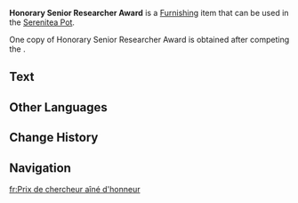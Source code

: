 {{Furnishing Infobox
|id             = 363354
|image          = Item Honorary Senior Researcher Award.png
|category       = Ornaments
|subcategory    = Memento
|quality        = 4
|adeptal_energy = 90
|load           = 128
|reduced_load   = 96
|description    = A medal and trophy awarded to the [[Traveler|Honorary Senior Researcher]] of the [[Fontaine Research Institute of Kinetic Energy Engineering]], these represent the Fontaine Research Institute's high degree of recognition of the Traveler's contributions. The commendation's writing style is rather distinct, and has the characteristic rigor of the Fontaine Research Institute. It is clear that as time passes, the New Fontaine Research Institute, which upholds the same strict standards for procedures and documentation, will be back on the "right track," just like the previous Fontaine Research Institute.
|mention        = Fontaine Research Institute;Traveler
|source1        = [[Fontaine Research Institute, Stagnating in the Rubble]]
|limited        = 1
|interaction    = View
}}
'''Honorary Senior Researcher Award''' is a [[Furnishing]] item that can be used in the [[Serenitea Pot]].

One copy of Honorary Senior Researcher Award is obtained after competing the {{Quest|Fontaine Research Institute, Stagnating in the Rubble}}.

==Text==
{{Readable
|title = Fontaine Research Institute of Kinetic Energy Engineering Certificate
|text = <!--
--><gallery>
Honorary Senior Researcher Award Image (Aether).png
Honorary Senior Researcher Award Image (Lumine).png
</gallery><!--
-->Adventurer {{Traveler}}<br><!--
-->In assisting the Fontaine Research Institute in various assignments, they assumed their duties brilliantly and took the relevant obligations seriously.<br><!--
-->During the process of performing their tasks, {{Traveler}} stuck to the principle of patience first, followed by diligence. They adhered to scientific methods, strictness, and held safety in high regard. They worked tirelessly through hardships and completed all of the Institute's various assigned tasks satisfactorily.<br><!--
-->As a result, the Fontaine Research Institute's review panel has made the decision to present {{Traveler}} with the title of Honorary Senior Researcher of the Fontaine Research Institute.<br><!--
-->This certificate is hereby presented to them as an award!
}}

==Other Languages==
{{Other Languages
|en      = Honorary Senior Researcher Award
|zhs     = 「荣誉高级研究员之奖」
|zhs_rm  = 
|zht     = 「榮譽高級研究員之獎」
|zht_rm  = 
|zh_tl   = 
|ja      = 「名誉上級研究員の奨励」
|ja_rm   = "Meiyo Joukyuu Kenkyuuin no Shourei"
|ja_tl   = 
|ko      = 「명예 선임 연구원상」
|ko_rm   = 
|ko_tl   = 
|es      = Premio de {{MC|m=investigador|f=investigadora}} sénior {{MC|m=honorífico|f=honorífica}}
|es_tl   = {{MC|Honorary|mf=1}} Senior {{MC|Investigator|mf=1}} Award
|fr      = Prix de {{MC|m=chercheur aîné|f=chercheuse aînée}} d'honneur
|fr_tl   = Honorary Senior Researcher Prize
|ru      = Награда почётного старшего исследователя
|ru_tl   = Honorary Senior Researcher Award
|th      = "รางวัลนักวิจัยกิตติมศักดิ์ระดับสูง"
|th_rm   = 
|th_tl   = 
|vi      = Giải Thưởng Nhà Nghiên Cứu Danh Dự Cấp Cao
|vi_tl   = 
|de      = „Preis für {{MC|m=den ehrenamtlichen Spitzenforscher|f=die ehrenamtliche Spitzenforscherin}}“
|de_tl   = "Award for the Honorary Top Researcher"
|id      = Penghargaan Peneliti Honoris Tingkat Lanjutan
|id_tl   = Honorary Advanced Researcher Award
|pt      = Recompensa de {{MC|m=Pesquisador|f=Pesquisadora}} Sênior {{MC|m=Honorário|f=Honorária}}
|pt_tl   = 
|tr      = Fahri Kıdemli Araştırmacı Ödülü
|tr_tl   = 
|it      = Premio {{MC|m=Ricercatore|f=Ricercatrice}} senior {{MC|m=onorario|f=onoraria}}
|it_tl   = 
}}

==Change History==
{{Change History|4.1}}

==Navigation==
{{Furnishing Navbox|interior}}

[[fr:Prix de chercheur aîné d'honneur]]